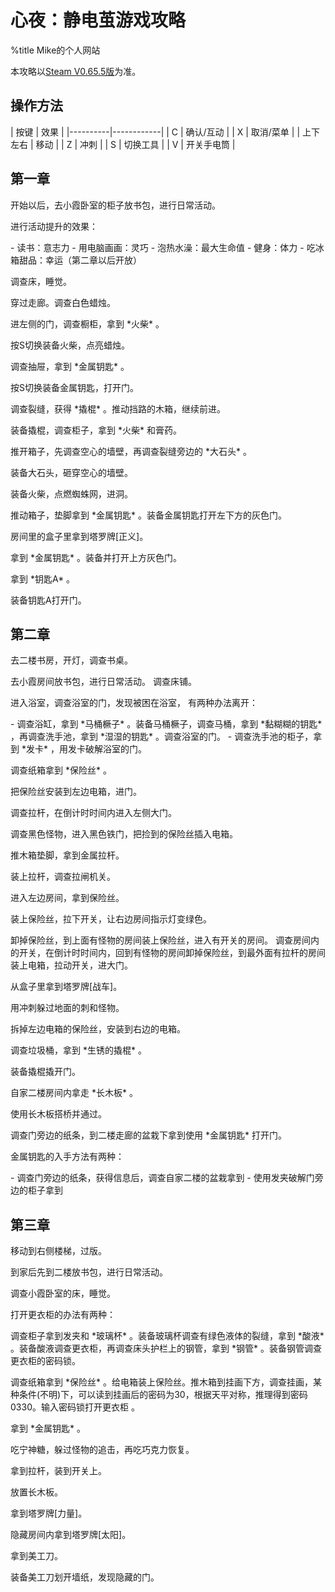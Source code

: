 = 心夜：静电茧游戏攻略 =
%title Mike的个人网站

本攻略以[[https://store.steampowered.com/app/923910/Eve_of_Souls_Static_Pod/|Steam V0.65.5版]]为准。 
== 操作方法 ==
| 按键     | 效果       |
|----------|------------|
| C        | 确认/互动  |
| X        | 取消/菜单  |
| 上下左右 | 移动       |
| Z        | 冲刺       |
| S        | 切换工具   |
| V        | 开关手电筒 |

== 第一章 ==
开始以后，去小霞卧室的柜子放书包，进行日常活动。

进行活动提升的效果：

- 读书：意志力
- 用电脑画画：灵巧
- 泡热水澡：最大生命值
- 健身：体力
- 吃冰箱甜品：幸运（第二章以后开放）

调查床，睡觉。

穿过走廊。调查白色蜡烛。

进左侧的门，调查橱柜，拿到 *火柴* 。

按S切换装备火柴，点亮蜡烛。

调查抽屉，拿到 *金属钥匙* 。

按S切换装备金属钥匙，打开门。

调查裂缝，获得 *撬棍* 。推动挡路的木箱，继续前进。

装备撬棍，调查柜子，拿到 *火柴* 和膏药。

推开箱子，先调查空心的墙壁，再调查裂缝旁边的 *大石头* 。

装备大石头，砸穿空心的墙壁。

装备火柴，点燃蜘蛛网，进洞。

推动箱子，垫脚拿到 *金属钥匙* 。装备金属钥匙打开左下方的灰色门。

房间里的盒子里拿到塔罗牌[正义]。

拿到 *金属钥匙* 。装备并打开上方灰色门。

拿到 *钥匙A* 。

装备钥匙A打开门。

== 第二章 ==

去二楼书房，开灯，调查书桌。

去小霞房间放书包，进行日常活动。 调查床铺。

进入浴室，调查浴室的门，发现被困在浴室， 有两种办法离开：

- 调查浴缸，拿到 *马桶橛子* 。装备马桶橛子，调查马桶，拿到 *黏糊糊的钥匙* ，再调查洗手池，拿到 *湿湿的钥匙* 。调查浴室的门。
- 调查洗手池的柜子，拿到 *发卡* ，用发卡破解浴室的门。

调查纸箱拿到 *保险丝* 。

把保险丝安装到左边电箱，进门。

调查拉杆，在倒计时时间内进入左侧大门。

调查黑色怪物，进入黑色铁门，把捡到的保险丝插入电箱。

推木箱垫脚，拿到金属拉杆。

装上拉杆，调查拉闸机关。

进入左边房间，拿到保险丝。

装上保险丝，拉下开关，让右边房间指示灯变绿色。

卸掉保险丝，到上面有怪物的房间装上保险丝，进入有开关的房间。 调查房间内的开关，在倒计时时间内，回到有怪物的房间卸掉保险丝，到最外面有拉杆的房间装上电箱，拉动开关，进大门。

从盒子里拿到塔罗牌[战车]。

用冲刺躲过地面的刺和怪物。

拆掉左边电箱的保险丝，安装到右边的电箱。

调查垃圾桶，拿到 *生锈的撬棍* 。

装备撬棍撬开门。

自家二楼房间内拿走 *长木板* 。

使用长木板搭桥并通过。

调查门旁边的纸条，到二楼走廊的盆栽下拿到使用 *金属钥匙* 打开门。

金属钥匙的入手方法有两种：

- 调查门旁边的纸条，获得信息后，调查自家二楼的盆栽拿到
- 使用发夹破解门旁边的柜子拿到

== 第三章 ==

移动到右侧楼梯，过版。

到家后先到二楼放书包，进行日常活动。

调查小霞卧室的床，睡觉。

打开更衣柜的办法有两种：

调查柜子拿到发夹和 *玻璃杯* 。装备玻璃杯调查有绿色液体的裂缝，拿到 *酸液* 。装备酸液调查更衣柜，再调查床头护栏上的钢管，拿到 *钢管* 。装备钢管调查更衣柜的密码锁。

调查纸箱拿到 *保险丝* 。给电箱装上保险丝。推木箱到挂画下方，调查挂画，某种条件(不明)下，可以读到挂画后的密码为30，根据天平对称，推理得到密码0330。输入密码锁打开更衣柜 。

拿到 *金属钥匙* 。

吃宁神糖，躲过怪物的追击，再吃巧克力恢复。

拿到拉杆，装到开关上。

放置长木板。

拿到塔罗牌[力量]。

隐藏房间内拿到塔罗牌[太阳]。

拿到美工刀。

装备美工刀划开墙纸，发现隐藏的门。
